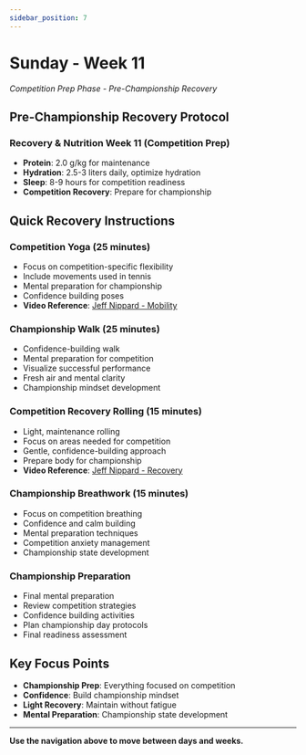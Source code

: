 ```yaml
---
sidebar_position: 7
---
```



<WorkoutNav weekNumber={11} />

# Sunday - Week 11

_Competition Prep Phase - Pre-Championship Recovery_

## Pre-Championship Recovery Protocol

### Recovery & Nutrition Week 11 (Competition Prep)
- **Protein**: 2.0 g/kg for maintenance
- **Hydration**: 2.5-3 liters daily, optimize hydration
- **Sleep**: 8-9 hours for competition readiness
- **Competition Recovery**: Prepare for championship

## Quick Recovery Instructions

### Competition Yoga (25 minutes)
- Focus on competition-specific flexibility
- Include movements used in tennis
- Mental preparation for championship
- Confidence building poses
- **Video Reference**: [Jeff Nippard - Mobility](https://www.youtube.com/watch?v=8wPpK6xW9s8)

### Championship Walk (25 minutes)
- Confidence-building walk
- Mental preparation for competition
- Visualize successful performance
- Fresh air and mental clarity
- Championship mindset development

### Competition Recovery Rolling (15 minutes)
- Light, maintenance rolling
- Focus on areas needed for competition
- Gentle, confidence-building approach
- Prepare body for championship
- **Video Reference**: [Jeff Nippard - Recovery](https://www.youtube.com/watch?v=8wPpK6xW9s8)

### Championship Breathwork (15 minutes)
- Focus on competition breathing
- Confidence and calm building
- Mental preparation techniques
- Competition anxiety management
- Championship state development

### Championship Preparation
- Final mental preparation
- Review competition strategies
- Confidence building activities
- Plan championship day protocols
- Final readiness assessment

## Key Focus Points
- **Championship Prep**: Everything focused on competition
- **Confidence**: Build championship mindset
- **Light Recovery**: Maintain without fatigue
- **Mental Preparation**: Championship state development

---

**Use the navigation above to move between days and weeks.**
